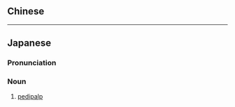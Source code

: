 {{also|觸肢}}
==Chinese==
{{zh-see|觸肢}}

----

==Japanese==
{{wikipedia|lang=ja}}
{{ja-kanjitab|しょく|し|yomi=o}}

===Pronunciation===
{{ja-pron|yomi=o|しょくし}}

===Noun===
{{ja-noun|kyu=觸肢|しょくし}}

# {{lb|sort=しょくし|ja|zoology}} [[pedipalp]]
